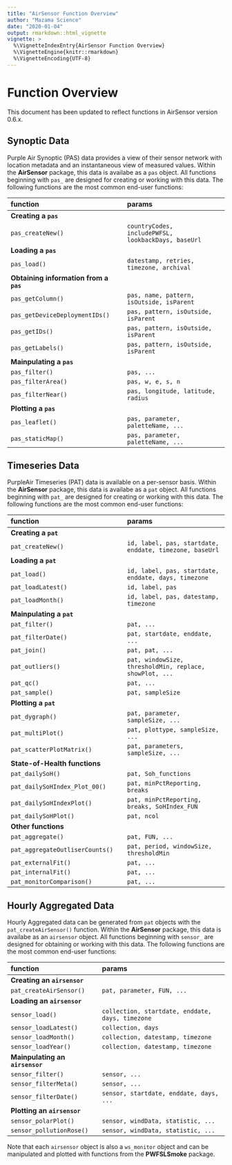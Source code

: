 ```yaml
---
title: "AirSensor Function Overview"
author: "Mazama Science"
date: "2020-01-04"
output: rmarkdown::html_vignette
vignette: >
  %\VignetteIndexEntry{AirSensor Function Overview}
  %\VignetteEngine{knitr::rmarkdown}
  %\VignetteEncoding{UTF-8}
---
```


# Function Overview

This document has been updated to reflect functions in AirSensor version 0.6.x.

## Synoptic Data

Purple Air Synoptic (PAS) data provides a view of their sensor network with 
location metadata and an instantaneous view of measured values. Within the 
**AirSensor** package, this data is availabe as a `pas` object. All functions 
beginning with `pas_` are designed for creating or working with this data. The
following functions are the most common end-user functions:

| function | params |
|:------|:-----|
| **Creating a `pas`** |  |
| `pas_createNew()` | `countryCodes, includePWFSL, lookbackDays, baseUrl` |
| **Loading a `pas`** |  |
| `pas_load()` | `datestamp, retries, timezone, archival` | 
| **Obtaining information from a `pas`** |  |
| `pas_getColumn()` | `pas, name, pattern, isOutside, isParent` |
| `pas_getDeviceDeploymentIDs()` | `pas, pattern, isOutside, isParent` |
| `pas_getIDs()` | `pas, pattern, isOutside, isParent` |
| `pas_getLabels()` | `pas, pattern, isOutside, isParent` |
| **Mainpulating a `pas`** |  |
| `pas_filter()` | `pas, ...` |
| `pas_filterArea()` | `pas, w, e, s, n` |
| `pas_filterNear()` | `pas, longitude, latitude, radius` |
| **Plotting a `pas`** | |
| `pas_leaflet()` | `pas, parameter, paletteName, ...` |
| `pas_staticMap()` | `pas, parameter, paletteName, ...` |

## Timeseries Data

PurpleAir Timeseries (PAT) data is available on a per-sensor basis. Within the 
**AirSensor** package, this data is availabe as a `pat` object. All functions 
beginning with `pat_` are designed for creating or working with this data. The
following functions are the most common end-user functions:

| function | params |
|:------|:-----|
| **Creating a `pat`** |  |
| `pat_createNew()` | `id, label, pas, startdate, enddate, timezone, baseUrl` |
| **Loading a `pat`** |  |
| `pat_load()` | `id, label, pas, startdate, enddate, days, timezone` | 
| `pat_loadLatest()` | `id, label, pas` | 
| `pat_loadMonth()` | `id, label, pas, datestamp, timezone` | 
| **Mainpulating a `pat`** |  |
| `pat_filter()` | `pat, ...` |
| `pat_filterDate()` | `pat, startdate, enddate, ...` |
| `pat_join()` | `pat, pat, ...` |
| `pat_outliers()` | `pat, windowSize, thresholdMin, replace, showPlot, ...` |
| `pat_qc()` | `pat, ...` |
| `pat_sample()` | `pat, sampleSize` |
| **Plotting a `pat`** | |
| `pat_dygraph()` | `pat, parameter, sampleSize, ...` |
| `pat_multiPlot()` | `pat, plottype, sampleSize, ...` |
| `pat_scatterPlotMatrix()` | `pat, parameters, sampleSize, ...` |
| **State-of-Health functions** | |
| `pat_dailySoH()` | `pat, Soh_functions` |
| `pat_dailySoHIndex_Plot_00()` | `pat, minPctReporting, breaks` |
| `pat_dailySoHIndexPlot()` | `pat, minPctReporting, breaks, SoHIndex_FUN` |
| `pat_dailySoHPlot()` | `pat, ncol` |
| **Other functions** | |
| `pat_aggregate()` | `pat, FUN, ...` |
| `pat_aggregateOutliserCounts()` | `pat, period, windowSize, thresholdMin` |
| `pat_externalFit()` | `pat, ...` |
| `pat_internalFit()` | `pat, ...` |
| `pat_monitorComparison()` | `pat, ...` |

## Hourly Aggregated Data

Hourly Aggregated data can be generated from `pat` objects with the
`pat_createAirSensor()` function. Within the **AirSensor** package, this data is 
availabe as an `airsensor` object. All functions  beginning with `sensor_` are 
designed for obtaining or working with this data. The following functions are 
the most common end-user functions:

| function | params |
|:------|:-----|
| **Creating an `airsensor`** |  |
| `pat_createAirSensor()` | `pat, parameter, FUN, ...` |
| **Loading an `airsensor`** |  |
| `sensor_load()` | `collection, startdate, enddate, days, timezone` | 
| `sensor_loadLatest()` | `collection, days` | 
| `sensor_loadMonth()` | `collection, datestamp, timezone` | 
| `sensor_loadYear()` | `collection, datestamp, timezone` | 
| **Mainpulating an `airsensor`** |  |
| `sensor_filter()` | `sensor, ...` |
| `sensor_filterMeta()` | `sensor, ...` |
| `sensor_filterDate()` | `sensor, startdate, enddate, days, ...` |
| **Plotting an `airsensor`** | |
| `sensor_polarPlot()` | `sensor, windData, statistic, ...` |
| `sensor_pollutionRose()` | `sensor, windData, statistic, ...` |

Note that each `airsensor` object is also a `ws_monitor` object and can be
manipulated and plotted with functions from the **PWFSLSmoke** package.

